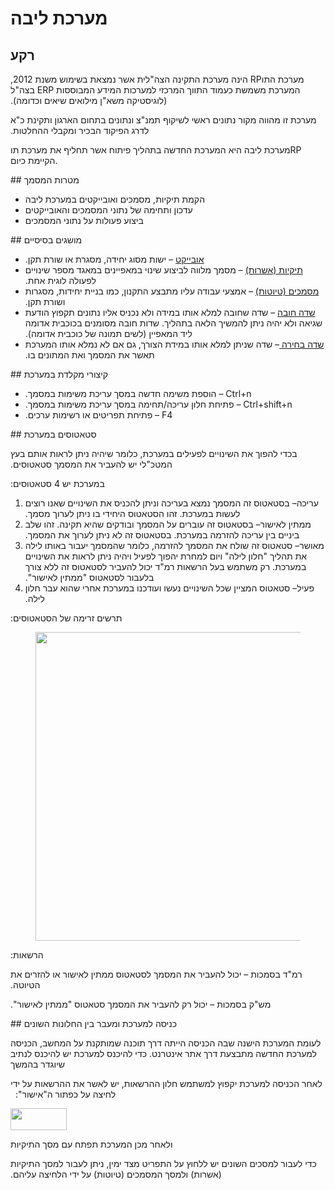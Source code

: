 # מערכת ליבה 
 
 ## רקע 
<p><span lang="he" dir="rtl">מערכת התוRP הינה מערכת התקינה הצה"לית אשר נמצאת בשימוש משנת 2012, המערכת משמשת כעמוד התווך המרכזי למערכות המידע המבוססות&nbsp;ERP בצה"ל (לוגיסטיקה משא"ן מילואים שיאים וכדומה).</span></p><p><span lang="he" dir="rtl">מערכת זו מהווה מקור נתונים ראשי לשיקוף תמנ"צ ונתונים בתחום הארגון ותקינת כ"א לדרג הפיקוד הבכיר ומקבלי ההחלטות.</span></p><p>מערכת ליבה היא המערכת החדשה בתהליך פיתוח אשר תחליף את מערכת תוRP הקיימת כיום.</p> 
 ## מטרות המסמך 
<ul><li><span lang="he" dir="rtl">הקמת תיקיות, מסמכים ואובייקטים במערכת ליבה</span></li><li><span lang="he" dir="rtl">עדכון ותחימה של נתוני המסמכים והאובייקטים</span></li><li><span lang="he" dir="rtl">ביצוע פעולות על נתוני המסמכים</span></li></ul> 
 ## מושגים בסיסיים 
<ul><li><span lang="he" dir="rtl"><u>אובייקט</u> – ישות מסוג יחידה, מסגרת או שורת תקן.</span></li><li><span lang="he" dir="rtl"><u>תיקיות (אשרות)</u> – מסמך מלווה לביצוע שינוי במאפיינים במאגד מספר שינויים לפעולה לוגית אחת.</span></li><li><span lang="he" dir="rtl"><u>מסמכים (טיוטות)</u> – אמצעי עבודה עליו מתבצע התקנון, כמו בניית יחידות, מסגרות ושורת תקן.</span></li><li><span lang="he" dir="rtl"><u>שדה חובה</u> – שדה שחובה למלא אותו במידה ולא נכניס אליו נתונים תקפוץ הודעת שגיאה ולא יהיה ניתן להמשיך הלאה בתהליך. שדות חובה מסומנים בכוכבית אדומה ליד המאפיין (לשים תמונה של כוכבית אדומה).</span></li><li><span lang="he" dir="rtl"><u>שדה בחירה&nbsp;</u>– שדה שניתן למלא אותו במידת הצורך, גם אם לא נמלא אותו המערכת תאשר את המסמך ואת המתונים בו.</span></li></ul> 
 ## קיצורי מקלדת במערכת 
<ul><li><span lang="he" dir="rtl">Ctrl+n – הוספת משימה חדשה במסך עריכת משימות במסמך.</span></li><li><span lang="he" dir="rtl">Ctrl+shift+n – פתיחת חלון עריכה/תחימה במסך עריכת משימות במסמך.</span></li><li><span lang="he" dir="rtl">F4 – פתיחת תפריטים או רשימות ערכים.</span></li></ul> 
 ## סטאטוסים במערכת 
<p><span lang="he" dir="rtl">בכדי להפוך את השינויים לפעילים במערכת, כלומר שיהיה ניתן לראות אותם בעץ המטכ"לי יש להעביר את המסמך סטאטוסים.</span></p><p><span lang="he" dir="rtl">במערכת יש 4 סטאטוסים:</span></p><ol><li><span lang="he" dir="rtl">עריכה– בסטאטוס זה המסמך נמצא בעריכה וניתן להכניס את השינויים שאנו רוצים לעשות במערכת. זהו הסטאטוס היחידי בו ניתן לערוך מסמך.</span></li><li><span lang="he" dir="rtl">ממתין לאישור– בסטאטוס זה עוברים על המסמך ובודקים שהיא תקינה. זהו שלב ביניים בין עריכה להזרמה במערכת. בסטאטוס זה לא ניתן לערוך את המסמך.</span></li><li><span lang="he" dir="rtl">מאושר– סטאטוס זה שולח את המסמך להזרמה, כלומר שהמסמך יעבור באותו לילה את תהליך "חלון לילה" ויום למחרת יהפוך לפעיל ויהיה ניתן לראות את השינויים במערכת. רק משתמש בעל הרשאות רמ"ד יכול להעביר לסטאטוס זה ללא צורך בלעבור לסטאטוס "ממתין לאישור".</span></li><li><span lang="he" dir="rtl">פעיל– סטאטוס המציין שכל השינויים נעשו ועודכנו במערכת אחרי שהוא עבר חלון לילה.</span></li></ol><p><span lang="he" dir="rtl">תרשים זרימה של הסטאטוסים:</span></p><figure className="image"><img style={{aspectRatio: "800/494"}} src="https://jyz8p1uw8qavvlz5.public.blob.vercel-storage.com//images/1720340634923-image-cpN19XFaiCQ7GGrpovD6qJvCCd64V3.png" width="800" height="494" /></figure><p><span lang="he" dir="rtl">הרשאות:</span></p><p><span lang="he" dir="rtl">רמ"ד בסמכות – יכול להעביר את המסמך לסטאטוס ממתין לאישור או להזרים את הטיוטה.</span></p><p><span lang="he" dir="rtl">מש"ק בסמכות – יכול רק להעביר את המסמך סטאטוס "ממתין לאישור".</span></p> 
 ## כניסה למערכת ומעבר בין החלונות השונים 
<p><span lang="he" dir="rtl">לעומת המערכת הישנה שבה הכניסה הייתה דרך תוכנה שמותקנת על המחשב, הכניסה למערכת החדשה מתבצעת דרך אתר אינטרנט. כדי להיכנס למערכת יש להיכנס לנתיב שיוגדר בהמשך</span></p><p><span lang="he" dir="rtl">לאחר הכניסה למערכת יקפוץ למשתמש חלון ההרשאות, יש לאשר את ההרשאות על ידי לחיצה על כפתור ה"אישור": &nbsp;</span></p><p><img src="https://jyz8p1uw8qavvlz5.public.blob.vercel-storage.com//images/1720340621164-image-F9pWujtqedyea59bffafkWARVV6eYy.png" width="90" height="35" /></p><p><span lang="he" dir="rtl">&nbsp;ולאחר מכן המערכת תפתח עם מסך התיקיות</span></p><p><span lang="he" dir="rtl">כדי לעבור למסכים השונים יש ללחוץ על התפריט מצד ימין, ניתן לעבור למסך התיקיות (אשרות) ולמסך המסמכים (טיוטות) על ידי הלחיצה עליהם.</span></p>